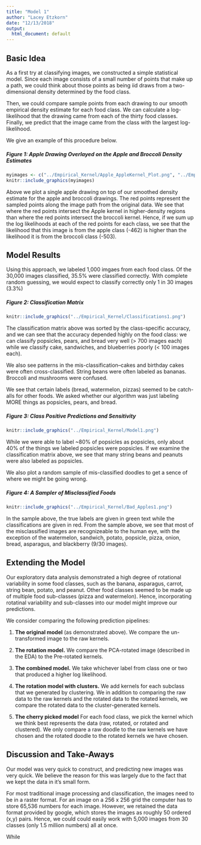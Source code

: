 ```yaml
---
title: "Model 1"
author: "Lacey Etzkorn"
date: "12/13/2018"
output:
  html_document: default
---
```


## Basic Idea

As a first try at classifying images, we constructed a simple statistical model. Since each image consists of a small number of points that make up a path, 
we could think about those points as being iid draws from a two-dimensional density
determined by the food class.

Then, we could compare sample points from each drawing to our smooth empirical density estimate for each food class. We can calculate a log-likelihood that the drawing came from each of the thirty food classes. Finally, we predict that the image came from the class with the largest log-likelihood.

We give an example of this procedure below. 

##### Figure 1: Apple Drawing Overlayed on the Apple and Broccoli Density Estimates
```r
myimages <- c("../Empirical_Kernel/Apple_AppleKernel_Plot.png", "../Empirical_Kernel/Apple_BroccoliKernel_Plot.png")
knitr::include_graphics(myimages)
```

Above we plot a single apple drawing on top of our smoothed density estimate for the apple and broccoli drawings. The red points represent the sampled points along the image path from the original data. We see that where the red points intersect the Apple kernel in higher-density regions than where the red points intersect the broccoli kernel. Hence, if we sum up the log likelihoods at each of the red points for each class, we see that the likelihood that this image is from the apple class (-462) is higher than the likelihood it is from the broccoli class (-503).

## Model Results

Using this approach, we labeled 1,000 imgaes from each food class. Of the 30,000 images classified, 35.5% were classified correctly. With complete random guessing, we would expect to classify correctly only 1 in 30 images (3.3%)

##### Figure 2: Classification Matrix

```r
knitr::include_graphics("../Empirical_Kernel/Classifications1.png")
```

The classification matrix above was sorted by the class-specific accuracy, and we can see that the accuracy depended highly on the food class: we can classify popsicles, pears, and bread very well (> 700 images each) while we classify cake, sandwiches, and blueberries poorly (< 100 images each).

We also see patterns in the mis-classification--cakes and birthday cakes were often cross-classified. String beans were often labeled as bananas. Broccoli and mushrooms were confused.

We see that certain labels (bread, watermelon, pizzas) seemed to be catch-alls for other foods. We asked whether our algorithm was just labeling MORE things as popsicles, pears, and bread.

##### Figure 3: Class Positive Predictions and Sensitivity

```r
knitr::include_graphics("../Empirical_Kernel/Model1.png")
```

While we were able to label ~80% of popsicles as popsicles, only about 40% of the things we labeled popsicles were popsicles. If we examine the classification matrix above, we see that many string beans and peanuts were also labeled as popsicles.

We also plot a random sample of mis-classified doodles to get a sence of where we might be going wrong.

##### Figure 4: A Sampler of Misclassified Foods
```r
knitr::include_graphics("../Empirical_Kernel/Bad_Apples1.png")
```

In the sample above, the true labels are given in green text while the classifications are given in red. From the sample above, we see that most of the misclassified images are recognizeable to the human eye, with the exception of the watermelon, sandwich, potato, popsicle, pizza, onion, bread, asparagus, and blackberry (9/30 images).

## Extending the Model

Our exploratory data analysis demonstrated a high degree of rotational variability in some food classes, such as the banana, asparagus, carrot, string bean, potato, and peanut. Other food classes seemed to be made up of multiple food sub-classes (pizza and watermelon). Hence, incorporating  rotatinal variability and sub-classes into our model might improve our predictions.

We consider comparing the following prediction pipelines:

1. **The original model** (as demonstrated above). 
We compare the un-transformed image to the raw kernels.

2. **The rotation model.** We compare the PCA-rotated image (described in the EDA) to the Pre-rotated kernels.

3. **The combined model.** We take whichever label from class one or two that produced a higher log likelihood.

4. **The rotation model with clusters.** 
We add kernels for each subclass that we generated by clustering. We in addition to comparing the raw data to the raw kernels and the rotated data to the rotated kernels, we compare the rotated data to the cluster-generated kernels. 

5. **The cherry picked model**
For each food class, we pick the kernel which we think best represents the data (raw, rotated, or rotated and clustered). We only compare a raw doodle to the raw kernels we have chosen and the rotated doodle to the rotated kernels we have chosen.

## Discussion and Take-Aways

Our model was very quick to construct, and predicting new images was very quick. We believe the reason for this was largely due to the fact that we kept the data in it's small form. 

For most traditional image processing and classification, the images need to be in a raster format. For an image on a 256 x 256 grid the computer has to store 65,536 numbers for each image. However, we retained the data format provided by google, which stores the images as roughly 50 ordered (x,y) pairs. Hence, we could could easily work with 5,000 images from 30 classes (only 1.5 million numbers) all at once. 

While 